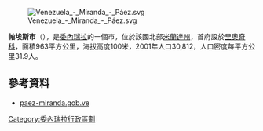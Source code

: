 [[Image:Venezuela_-_Miranda_-_Páez.svg|right]]

'''帕埃斯市'''（{{lang-es|Municipio Páez}}），是[[委內瑞拉|委內瑞拉]]的一個市，位於該國北部[[米蘭達州|米蘭達州]]，首府設於[[里奧奇科_(委內瑞拉)|里奧奇科]]，面積963平方公里，海拔高度100米，2001年人口30,812，人口密度每平方公里31.9人。

==參考資料==
*[http://paez-miranda.gob.ve/ paez-miranda.gob.ve] {{Wayback|url=http://paez-miranda.gob.ve/ |date=20220218115248 }} {{es icon}}

{{Venezuela-geo-stub}}
[[Category:委內瑞拉行政區劃|Category:委內瑞拉行政區劃]]